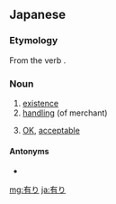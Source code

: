 ==Japanese==
{{ja-kanjitab|あ}}

===Etymology===
From the verb {{term|有る||tr=aru|to exist}}.

===Noun===
{{ja-noun|hira=あり}}

# [[existence]]
# [[handle|handling]] (of merchant)
# {{context|colloquial|lang=ja}} [[OK]], [[acceptable]]

====Antonyms====
* {{ja-r|無し|なし|gloss=[[nonexistence]], [[unavailable]], [[unacceptable]]}}

{{DEFAULTSORT:あり}}
[[mg:有り]]
[[ja:有り]]